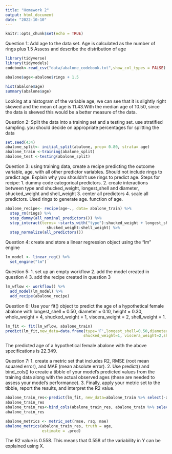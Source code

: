 ```yaml
---
title: "Homework 2"
output: html_document
date: "2022-10-10"
---
```


```r
knitr::opts_chunk$set(echo = TRUE)
```

Question 1: Add age to the data set. Age is calculated as the number of rings plus 1.5
Assess and describe the distribution of age
```r
library(tidyverse)
library(tidymodels)
codebook<-read_csv("data/abalone_codebook.txt",show_col_types = FALSE)
```

```r

abalone$age<-abalone$rings + 1.5
```

```r
hist(abalone$age)
summary(abalone$age)
```

Looking at a histogram of the variable age, we can see that it is slightly right skewed and the mean of age is 11.43.With the median age of 10.50, since the data is skewed this would be a better measure of the data. 

Question 2: Split the data into a training set and a testing set. use stratified sampling. you should decide on 
appropriate percentages for splitting the data

```r
set.seed(434)
abalone_split<- initial_split(abalone, prop= 0.80, strata= age)
abalone_train <-training(abalone_split)
abalone_test <-testing(abalone_split)
```

Question 3: using training data, create a recipe predicting the outcome variable, age, with all other predictor 
variables. Should not include rings to predict age. 
Explain why you shouldn't use rings to predict age. 
Steps for recipe: 1. dummy code categorical predictors.
2. create interactions between type and shucked_weight, longest_shell and diameter, shucked_weight and shell_weight
3. center all predictors
4. scale all predictors. 
Used rings to generate age. function of age. 
```r
abalone_recipe<- recipe(age~., data= abalone_train) %>%
  step_rm(rings) %>%
  step_dummy(all_nominal_predictors()) %>%
  step_interact(terms= ~starts_with("type"):shucked_weight + longest_shell:diameter+
                  shucked_weight:shell_weight) %>%
  step_normalize(all_predictors())

```

Question 4: create and store a linear regression object using the "lm" engine


```r
lm_model <- linear_reg() %>% 
  set_engine("lm")
```


Question 5: 1. set up an empty workflow 2. add the model created in question 4
3. add the recipe created in question 3 

```r
lm_wflow <- workflow() %>% 
  add_model(lm_model) %>% 
  add_recipe(abalone_recipe)
```

Question 6: Use your fit() object to predict the age of a hypothetical female abalone with longest_shell = 0.50, 
diameter = 0.10, height = 0.30, whole_weight = 4, shucked_weight = 1, viscera_weight = 2, shell_weight = 1.

```r
lm_fit <- fit(lm_wflow, abalone_train)
predict(lm_fit,new_data=data.frame(type='F',longest_shell=0.50,diameter=0.10,height=0.30,whole_weight=4,
                                  shucked_weight=1, viscera_weight=2,shell_weight=1,rings=9))
```
The predicted age of a hypothetical female abalone with the above specifications is 22.349. 

Question 7: 1. create a metric set that includes  R2, RMSE (root mean squared error), and MAE (mean absolute error).
2. Use predict() and bind_cols() to create a tibble of your model’s predicted values from the 
training data along with the actual observed ages (these are needed to assess your model’s performance).
3. Finally, apply your metric set to the tibble, report the results, and interpret the R2 value.

```r
abalone_train_res<-predict(lm_fit, new_data=abalone_train %>% select(-age))
abalone_train_res
abalone_train_res<-bind_cols(abalone_train_res, abalone_train %>% select(age))
abalone_train_res

```


```r
abalone_metrics <- metric_set(rmse, rsq, mae)
abalone_metrics(abalone_train_res, truth = age, 
                estimate = .pred)
```
The R2 value is 0.558. This means that 0.558 of the variability in Y can be explained using X. 
